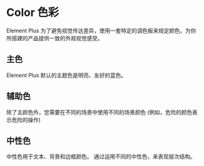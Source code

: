 # Color 色彩


Element Plus 为了避免视觉传达差异，使用一套特定的调色板来规定颜色，为你所搭建的产品提供一致的外观视觉感受。

## 主色

Element Plus 默认的主题色是明亮、友好的蓝色。

<ColorPrimary />

## 辅助色

除了主颜色外，您需要在不同的场景中使用不同的场景颜色 (例如，危险的颜色表示危险的操作)

<ColorAuxiliary />

## 中性色

中性色用于文本、背景和边框颜色。 通过运用不同的中性色，来表现层次结构。

<ColorNeutral />